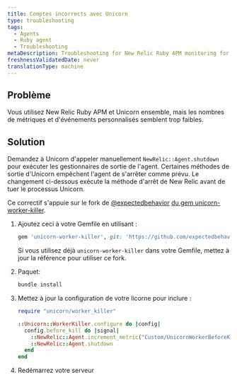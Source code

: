 ```yaml
---
title: Comptes incorrects avec Unicorn
type: troubleshooting
tags:
  - Agents
  - Ruby agent
  - Troubleshooting
metaDescription: Troubleshooting for New Relic Ruby APM monitoring for use of Unicorn when metric and custom event metrics seem too low.
freshnessValidatedDate: never
translationType: machine
---
```


## Problème

Vous utilisez New Relic Ruby APM et Unicorn ensemble, mais les nombres de métriques et d&apos;événements personnalisés semblent trop faibles.

## Solution

Demandez à Unicorn d&apos;appeler manuellement `NewRelic::Agent.shutdown` pour exécuter les gestionnaires de sortie de l&apos;agent. Certaines méthodes de sortie d&apos;Unicorn empêchent l&apos;agent de s&apos;arrêter comme prévu. Le changement ci-dessous exécute la méthode d&apos;arrêt de New Relic avant de tuer le processus Unicorn.

Ce correctif s&apos;appuie sur le fork de [@expectedbehavior](https://github.com/expectedbehavior) [du gem unicorn-worker-killer](https://github.com/expectedbehavior/unicorn-worker-killer).

1. Ajoutez ceci à votre Gemfile en utilisant :

   ```ruby
   gem 'unicorn-worker-killer', git: 'https://github.com/expectedbehavior/unicorn-worker-killer'
   ```

   Si vous utilisez déjà `unicorn-worker-killer` dans votre Gemfile, mettez à jour la référence pour utiliser ce fork.

2. Paquet:

   ```sh
   bundle install
   ```

3. Mettez à jour la configuration de votre licorne pour inclure :

   ```ruby
   require "unicorn/worker_killer"

   ::Unicorn::WorkerKiller.configure do |config|
     config.before_kill do |signal|
       ::NewRelic::Agent.increment_metric("Custom/UnicornWorkerBeforeKillSignal/#{signal}")
       ::NewRelic::Agent.shutdown
     end
   end
   ```

4. Redémarrez votre serveur